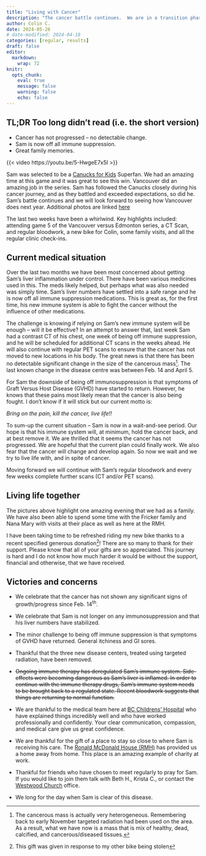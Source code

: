 ```yaml
---
title: "Living with Cancer"
description: "The cancer battle continues.  We are in a transition phase as we learn how to live with cancer.  "
author: Colin C.
date: 2024-05-26
# date-modified: 2024-04-18
categories: [regular, results]
draft: false
editor: 
  markdown: 
    wrap: 72
knitr: 
  opts_chunk: 
    eval: true
    message: false
    warning: false
    echo: false
---
```


::: {.callout-note icon="false"}
## TL;DR [Too long didn't read (i.e. the short version)]{.small}

-   Cancer has not progressed -- no detectable change.
-   Sam is now off all immune suppression.
-   Great family memories.
:::

::: video
{{< video https://youtu.be/5-HwgeE7x5I >}}

::: figure-caption
Sam was selected to be a [Canucks for
Kids](https://community.canucks.com/beneficiaries/) Superfan. We had an
amazing time at this game and it was great to see this win. Vancouver
did an amazing job in the series. Sam has followed the Canucks closely
during his cancer journey, and as they battled and exceeded
expectations, so did he. Sam's battle continues and we will look forward
to seeing how Vancouver does next year. Additional photos are linked
[here](https://photos.app.goo.gl/skYyJU64bVu3uUpX9)
:::
:::

The last two weeks have been a whirlwind. Key highlights included:
attending game 5 of the Vancouver versus Edmonton series, a CT Scan, and
regular bloodwork, a new bike for Colin, some family visits, and all the
regular clinic check-ins.

## Current medical situation

Over the last two months we have been most concerned about getting Sam's
liver inflammation under control. There have been various medicines used
in this. The meds likely helped, but perhaps what was also needed was
simply time. Sam's liver numbers have settled into a safe range and he
is now off all immune suppression medications. This is great as, for the
first time, his new immune system is able to fight the cancer without
the influence of other medications.

The challenge is knowing if relying on Sam's new immune system will be
enough -- will it be effective? In an attempt to answer that, last week
Sam had a contrast CT of his chest, one week of being off immune
suppression, and he will be scheduled for additional CT scans in the
weeks ahead. He will also continue with regular PET scans to ensure that
the cancer has not moved to new locations in his body. The great news is
that there has been no detectable significant change in the size of the
cancerous mass[^1]. The last known change in the disease centre was
between Feb. 14 and April 5.

[^1]: The cancerous mass is actually very heterogeneous. Remembering
    back to early November targeted radiation had been used on the area.
    As a result, what we have now is a mass that is mix of healthy,
    dead, calcified, and cancerous/diseased tissues.

For Sam the downside of being off immunosuppression is that symptoms of
Graft Versus Host Disease (GVHD) have started to return. However, he
knows that these pains most likely mean that the cancer is also being
fought. I don't know if it will stick but our current motto is:

::: center
*Bring on the pain, kill the cancer, live life!!*
:::

To sum-up the current situation -- Sam is now in a wait-and-see period.
Our hope is that his immune system will, at minimum, hold the cancer
back, and at best remove it. We are thrilled that it seems the cancer
has not progressed. We are hopeful that the current plan could finally
work. We also fear that the cancer will change and develop again. So now
we wait and we try to live life with, and in spite of cancer.

Moving forward we will continue with Sam's regular bloodwork and every
few weeks complete further scans (CT and/or PET scans).

## Living life together

The pictures above highlight one amazing evening that we had as a
family. We have also been able to spend some time with the Fricker
family and Nana Mary with visits at their place as well as here at the
RMH.

I have been taking time to be refreshed riding my new bike thanks to a
recent specified generous donation[^2]! There are so many to thank for
their support. Please know that all of your gifts are so appreciated.
This journey is hard and I do not know how much harder it would be
without the support, financial and otherwise, that we have received.

[^2]: This gift was given in response to my other bike being stolen

## Victories and concerns

-   We celebrate that the cancer has not shown any significant signs of
    growth/progress since Feb. 14^th^.

-   We celebrate that Sam is not longer on any immunosuppression and
    that his liver numbers have stabilized.

-   The minor challenge to being off immune suppression is that symptoms
    of GVHD have returned. General itchiness and GI sores.

-   Thankful that the three new disease centers, treated using targeted
    radiation, have been removed.

-   ~~Ongoing immune therapy has deregulated Sam's immune system.
    Side-effects were becoming dangerous as Sam's liver is inflamed. In
    order to continue with the immune therapy drugs, Sam's immune system
    needs to be brought back to a regulated state. Recent bloodwork
    suggests that things are returning to normal function.~~

-   We are thankful to the medical team here at [BC Childrens'
    Hospital](http://www.bcchildrens.ca) who have explained things
    incredibly well and who have worked professionally and confidently.
    Your clear communication, compassion, and medical care give us great
    confidence.

-   We are thankful for the gift of a place to stay so close to where
    Sam is receiving his care. The [Ronald McDonald House
    (RMH)](https://rmhbc.ca) has provided us a home away from home. This
    place is an amazing example of charity at work.

-   Thankful for friends who have chosen to meet regularly to pray for
    Sam. If you would like to join them talk with Beth H., Krista C., or
    contact the [Westwood Church](https://westwoodchurch.bc.ca) office.

-   We long for the day when Sam is clear of this disease.